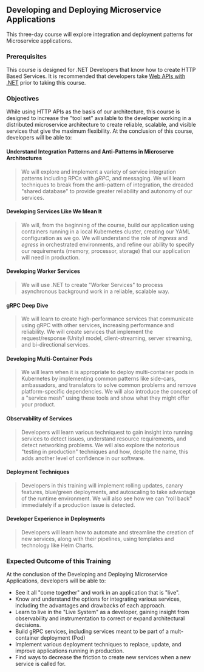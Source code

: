 ## Developing and Deploying Microservice Applications

This three-day course will explore integration and deployment patterns for Microservice applications.

### Prerequisites

This course is designed for .NET Developers that know how to create HTTP Based Services. It is recommended that developers take [Web APIs with .NET](#web-apis-with-net) prior to taking this course.

### Objectives

While using HTTP APIs as the basis of our architecture, this course is designed to increase the "tool set" available to the developer working in a distributed microservice architecture to create reliable, scalable, and visible services that give the maximum flexibility. At the conclusion of this course, developers will be able to:

#### Understand Integration Patterns and Anti-Patterns in Microserve Architectures

> We will explore and implement a variety of service integration patterns including RPCs with _gRPC_, and messaging. We will learn techniques to break from the anti-pattern of integration, the dreaded "shared database" to provide greater reliability and autonomy of our services.

#### Developing Services Like We Mean It

> We will, from the beginning of the course, build our application using containers running in a local Kubernetes cluster, creating our YAML configuration as we go. We will understand the role of _ingress_ and _egress_ in orchestrated environments, and refine our ability to specify our requirements (memory, processor, storage) that our application will need in production.

#### Developing Worker Services

> We will use .NET to create "Worker Services" to process asynchronous background work in a reliable, scalable way.

#### gRPC Deep Dive

> We will learn to create high-performance services that communicate using gRPC with other services, increasing performance and reliability. We will create services that implement the request/response (Unity) model, client-streaming, server streaming, and bi-directional services.

#### Developing Multi-Container Pods

> We will learn when it is appropriate to deploy multi-container pods in Kubernetes by implementing common patterns like side-cars, ambassadors, and translators to solve common problems and remove platform-specific dependencies. We will also introduce the concept of a "service mesh" using these tools and show what they might offer your product.

#### Observability of Services

> Developers will learn various techniquest to gain insight into running services to detect issues, understand resource requirements, and detect networking problems. We will also explore the notorious "testing in production" techniques and how, despite the name, this adds another level of confidence in our software.

#### Deployment Techniques

> Developers in this training will implement rolling updates, canary features, blue/green deployments, and autoscaling to take advantage of the runtime environment. We will also see how we can "roll back" immediately if a production issue is detected.

#### Developer Experience in Deployments

> Developers will learn how to automate and streamline the creation of new services, along with their pipelines, using templates and technology like Helm Charts.

### Expected Outcome of this Training

At the conclusion of the Developing and Deploying Microservice Applications, developers will be able to:

- See it all "come together" and work in an application that is "live".
- Know and understand the options for integrating various services, including the advantages and drawbacks of each approach.
- Learn to live in the "Live System" as a developer, gaining insight from observability and instrumentation to correct or expand architectural decisions.
- Build gRPC services, including services meant to be part of a mult-container deployment (Pod)
- Implement various deployment techniques to replace, update, and improve applications running in production.
- Find ways to decrease the friction to create new services when a new service is called for.
